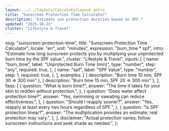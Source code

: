 ```yaml
---
layout: ../../layouts/CalculatorLayout.astro
title: "Sunscreen Protection Time Calculator"
description: "Estimate sun protection duration based on SPF."
updated: "2025-10-21"
cluster: "Lifestyle & Travel"
---
```



  slug: "sunscreen-protection-time",
  title: "Sunscreen Protection Time Calculator",
  locale: "en",
  unit: "minutes",
  expression: "burn_time * spf",
  intro:
    "Estimate how long sunscreen protects you by multiplying your unprotected burn time by the SPF value.",
  cluster: "Lifestyle & Travel",
  inputs: [
    {
      name: "burn_time",
      label: "Unprotected Burn Time (min)",
      type: "number",
      step: "any",
      required: true,
    },
    {
      name: "spf",
      label: "SPF Value",
      type: "number",
      step: 1,
      required: true,
    },
  ],
  examples: [
    { description: "Burn time 10 min, SPF 30 ⇒ 300 min" },
    { description: "Burn time 15 min, SPF 20 ⇒ 300 min" },
  ],
  faqs: [
    {
      question: "What is burn time?",
      answer: "The time it takes for your skin to redden without protection.",
    },
    {
      question: "Does water affect protection time?",
      answer: "Yes, swimming or sweating can reduce effectiveness.",
    },
    {
      question: "Should I reapply sooner?",
      answer: "Yes, reapply at least every two hours regardless of SPF.",
    },
    {
      question: "Is SPF protection linear?",
      answer: "The multiplication provides an estimate; real protection may vary.",
    },
  ],
  disclaimer:
    "Actual protection varies; follow sunscreen instructions and seek shade as needed.",
};

<Calculator schema={schema} />

